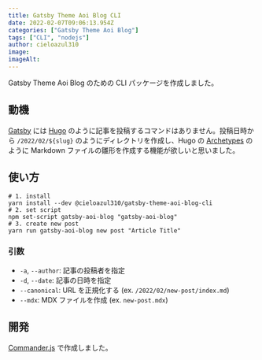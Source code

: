 ```yaml
---
title: Gatsby Theme Aoi Blog CLI
date: 2022-02-07T09:06:13.954Z
categories: ["Gatsby Theme Aoi Blog"]
tags: ["CLI", "nodejs"]
author: cieloazul310
image: 
imageAlt: 
---
```


Gatsby Theme Aoi Blog のための CLI パッケージを作成しました。

## 動機

[Gatsby] には [Hugo] のように記事を投稿するコマンドはありません。投稿日時から `/2022/02/${slug}` のようにディレクトリを作成し、Hugo の [Archetypes](https://gohugo.io/content-management/archetypes/) のように Markdown ファイルの雛形を作成する機能が欲しいと思いました。

## 使い方

```shell
# 1. install
yarn install --dev @cieloazul310/gatsby-theme-aoi-blog-cli
# 2. set script
npm set-script gatsby-aoi-blog "gatsby-aoi-blog"
# 3. create new post
yarn run gatsby-aoi-blog new post "Article Title"
```

### 引数

- `-a`, `--author`: 記事の投稿者を指定
- `-d`, `--date`: 記事の日時を指定
- `--canonical`: URL を正規化する (ex. `/2022/02/new-post/index.md`)
- `--mdx`: MDX ファイルを作成 (ex. `new-post.mdx`)

## 開発

[Commander.js](https://www.npmjs.com/package/commander) で作成しました。

## 

[Gatsby]: https://gatsbyjs.com/ "Gatsby"
[MUI]: https://mui.org/ "MUI"
[TypeScript]: https://typescriptlang.org/ "TypeScript"
[Hugo]: https://gohugo.io/ "Hugo"
